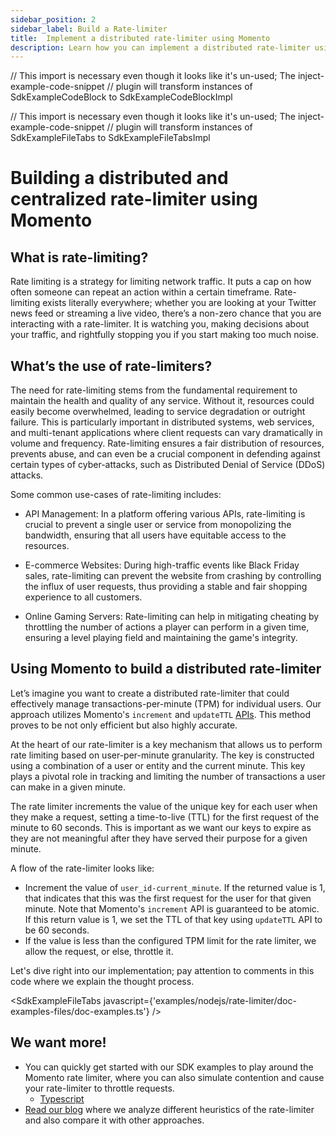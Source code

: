 ```yaml
---
sidebar_position: 2
sidebar_label: Build a Rate-limiter
title:  Implement a distributed rate-limiter using Momento
description: Learn how you can implement a distributed rate-limiter using a centralized backend source, Momento.
---
```


// This import is necessary even though it looks like it's un-used; The inject-example-code-snippet
// plugin will transform instances of SdkExampleCodeBlock to SdkExampleCodeBlockImpl

// This import is necessary even though it looks like it's un-used; The inject-example-code-snippet
// plugin will transform instances of SdkExampleFileTabs to SdkExampleFileTabsImpl

# Building a distributed and centralized rate-limiter using Momento

## What is rate-limiting?

Rate limiting is a strategy for limiting network traffic. It puts a cap on how often someone can repeat an action within a certain timeframe. Rate-limiting exists literally everywhere; whether you are looking at your Twitter news feed or streaming a live video, there’s a non-zero chance that you are interacting with a rate-limiter. It is watching you, making decisions about your traffic, and rightfully stopping you if you start making too much noise.

## What’s the use of rate-limiters?

The need for rate-limiting stems from the fundamental requirement to maintain the health and quality of any service. Without it, resources could easily become overwhelmed, leading to service degradation or outright failure. This is particularly important in distributed systems, web services, and multi-tenant applications where client requests can vary dramatically in volume and frequency. Rate-limiting ensures a fair distribution of resources, prevents abuse, and can even be a crucial component in defending against certain types of cyber-attacks, such as Distributed Denial of Service (DDoS) attacks.

Some common use-cases of rate-limiting includes:

- API Management: In a platform offering various APIs, rate-limiting is crucial to prevent a single user or service from monopolizing the bandwidth, ensuring that all users have equitable access to the resources.

- E-commerce Websites: During high-traffic events like Black Friday sales, rate-limiting can prevent the website from crashing by controlling the influx of user requests, thus providing a stable and fair shopping experience to all customers.

- Online Gaming Servers: Rate-limiting can help in mitigating cheating by throttling the number of actions a player can perform in a given time, ensuring a level playing field and maintaining the game's integrity.

## Using Momento to build a distributed rate-limiter

Let’s imagine you want to create a distributed rate-limiter that could effectively manage transactions-per-minute (TPM) for individual users.
Our approach utilizes Momento's `increment` and `updateTTL` [APIs](./../develop/api-reference). This method proves to be not only efficient but also highly accurate.

At the heart of our rate-limiter is a key mechanism that allows us to perform rate limiting based on user-per-minute granularity. The key is constructed using a combination of a user or entity and the current minute. This key plays a pivotal role in tracking and limiting the number of transactions a user can make in a given minute.

The rate limiter increments the value of the unique key for each user when they make a request, setting a time-to-live (TTL) for the first request of the minute to 60 seconds. This is important as we want our keys to expire as they are not meaningful after they have served their purpose for a given minute.

A flow of the rate-limiter looks like:

- Increment the value of `user_id-current_minute`. If the returned value is 1, that indicates that this was the first request for the user for that given minute. Note that Momento's `increment` API is guaranteed to be atomic. If this return value is 1, we set the TTL of that key using `updateTTL` API to be 60 seconds.
- If the value is less than the configured TPM limit for the rate limiter, we allow the request, or else, throttle it.

Let's dive right into our implementation; pay attention to comments in this code where we explain the thought process.

<SdkExampleFileTabs javascript={'examples/nodejs/rate-limiter/doc-examples-files/doc-examples.ts'} />

## We want more!

- You can quickly get started with our SDK examples to play around the Momento rate limiter, where you can also simulate contention and cause your rate-limiter to throttle requests.
  - [Typescript](https://github.com/momentohq/client-sdk-javascript/tree/main/examples/nodejs/rate-limiter )
- [Read our blog](https://www.gomomento.com/blog/did-you-say-you-want-a-distributed-rate-limiter) where we analyze different heuristics of the rate-limiter and also compare it with other approaches.
